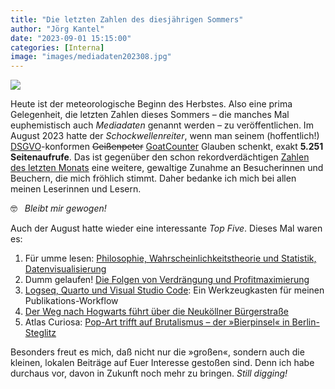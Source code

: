 ```yaml
---
title: "Die letzten Zahlen des diesjährigen Sommers"
author: "Jörg Kantel"
date: "2023-09-01 15:15:00"
categories: [Interna]
image: "images/mediadaten202308.jpg"
---
```


[![](images/mediadaten202308-b.jpg)](https://www.flickr.com/photos/schockwellenreiter/53157189693/)

Heute ist der meteorologische Beginn des Herbstes. Also eine prima Gelegenheit, die letzten Zahlen dieses Sommers -- die manches Mal euphemistisch auch *Mediadaten* genannt werden -- zu veröffentlichen. Im August 2023 hatte der *Schockwellenreiter*, wenn man seinem (hoffentlich!) [DSGVO](https://de.wikipedia.org/wiki/Datenschutz-Grundverordnung)-konformen ~~Geißenpeter~~ [GoatCounter](https://kantel.github.io/posts/2022120702_goatcounter/) Glauben schenkt, exakt **5.251 Seitenaufrufe**. Das ist gegenüber den schon rekordverdächtigen [Zahlen des letzten Monats](https://kantel.github.io/posts/2023080101_mediadaten_2023_07/) eine weitere, gewaltige Zunahme an Besucherinnen und Beuchern, die mich fröhlich stimmt. Daher bedanke ich mich bei allen meinen Leserinnen und Lesern.

🤓 &nbsp; *Bleibt mir gewogen!*

Auch der August hatte wieder eine interessante *Top Five*. Dieses Mal waren es:

1. Für umme lesen: [Philosophie, Wahrscheinlichkeitstheorie und Statistik, Datenvisualisierung](https://kantel.github.io/posts/2023080302_umme_lesen/)
2. Dumm gelaufen! [Die Folgen von Verdrängung und Profitmaximierung](https://kantel.github.io/posts/2023081403_profitmaximierung/)
3. [Logseq, Quarto und Visual Studio Code](https://kantel.github.io/posts/2023081101_logseq_quarto_vscode/): Ein Werkzeugkasten für meinen Publikations-Workflow
4. [Der Weg nach Hogwarts führt über die Neuköllner Bürgerstraße](https://kantel.github.io/posts/2023081501_weg_nach_hogwarts/)
5. Atlas Curiosa: [Pop-Art trifft auf Brutalismus – der »Bierpinsel« in Berlin-Steglitz](https://kantel.github.io/posts/2023081001_bierpinsel/)

Besonders freut es mich, daß nicht nur die »großen«, sondern auch die kleinen, lokalen Beiträge auf Euer Interesse gestoßen sind. Denn ich habe durchaus vor, davon in Zukunft noch mehr zu bringen. *Still digging!*